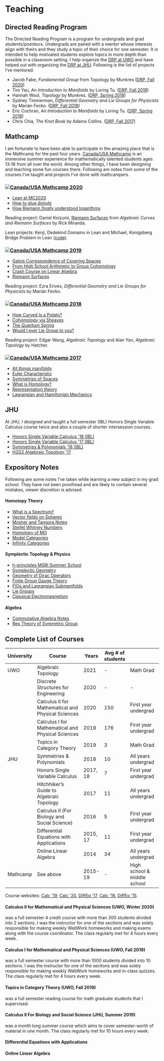 # Teaching

## Directed Reading Program
The Directed Reading Program is a program for undergrads and grad students/postdocs.
Undergrads are paired with a mentor whose interests align with theirs and they study a topic of their choice for one semester. 
It is intended to help motivated students explore topics in more depth than possible in a classroom setting.
I help organize the [DRP at UWO] and have helped out with organizing the [DRP at JHU].
Following is the list of projects I've mentored.


-   Jacob Fabe, *Fundamental Group* from Topology by Munkres ([DRP, Fall
    2020])
-   Tim Yau, *An Introduction to Manifolds* by Loring Tu. ([DRP, Fall
    2019][DRP, Fall 2020])
-   Hannah Wool, *Topology* by Munkres. ([DRP, Spring 2019])
-   Sydney Timmerman, *Differential Geometry and Lie Groups for
    Physicists* by Marián Fecko. ([DRP, Fall 2018])
-   Eric Cochran, *An Introduction to Manifolds* by Loring Tu. ([DRP,
    Spring 2018])
-   Chris Chia, *The Knot Book* by Adams Collins. ([DRP, Fall 2017])

## Mathcamp

I am fortunate to have been able to participate in the amazing place that is the Mathcamp for the past four years. 
[Canada/USA Mathcamp](https://www.mathcamp.org/) is an immersive summer experience for mathematically talented students ages 13‑18 from all over the world.
Among other things, I have been designing and teaching some fun courses there. 
Following are notes from some of the courses I've taught and projects I've done with mathcampers.

### [![Canada/USA Mathcamp] 2020][2020]

- [Lean at MC2020]
- [How to glue donuts]
- [How Riemann *finally* understood logarithms]

Reading project: Daniel Koizumi, [Riemann Surfaces](https://drive.google.com/file/d/1bv-dCvd4nwfD68RxDeuDFoJ3dZIOoqPq/view) from *Algebraic Curves and Riemann Surfaces* by Rick Miranda.

Lean projects: Kenji, Dedekind Domains in Lean and Michael, Konigsberg Bridge Problem in Lean ([code]).


### [![Canada/USA Mathcamp] 2019][2019]

- [Galois Correspondence of Covering Spaces]
- [From High School Arithmetic to Group Cohomology]
- [Crash Course on Linear Algebra]
- [Riemann Surfaces]

Reading project: Ezra Erives, *Differential Geometry and Lie Groups for Physicists*
    by Marián Fecko.

### [![Canada/USA Mathcamp] 2018][2018]

- [How Curved Is a Potato?]
- [Cohomology via Sheaves]
- [The Quantum
Spring]
- [Would I ever Lie Group to you?]

Reading project: Edgar Wang, *Algebraic Topology* and Alan Yan, *Algebraic Topology* by Hatcher.

### [![Canada/USA Mathcamp] 2017][2017]

- [All things manifoldy]
- [Euler Characteristic]
- [Symmetries of Spaces]
- [What is Homology?]
- [Representation theory]
- [Lagrangian and Hamiltonian Mechanics]

## JHU

At JHU, I designed and taught a full semester (IBL) Honors Single Variable Calculus course twice and also a couple of shorter intersession courses.

- [Honors Single Variable Calculus \'18 (IBL)]
- [Honors Single Variable Calculus \'17 (IBL)]
- [Symmetries & Polynomials \'18 (IBL)]
- [H2G2 Algebraic Topology \'17]

## Expository Notes

Following are some notes I've taken while learning a new subject in my grad school. 
They have not been proofread and are likely to contain several mistakes, viewer discretion is advised.

#### Homotopy Theory

- [ What is a Spectrum? ]
- [ Vector fields on Spheres ]
- [Mosher and Tangora Notes]
- [ Steifel Whitney Numbers ] 
- [Homotopy of  MO]
- [ Model Categories ]
- [Infinity Categories]

#### Symplectic Topology & Physics

- [h-principles MSRI Summer School]
- [Symplectic Geometry]
- [Geometry of Dirac Operators]
- [Finite Group Gauge Theory]
- [FIOs and Lagrangian Submanifolds]
- [Lie Groups]
- [Classical Electromagnetism]

#### Algebra

- [Commutative Algebra Notes]
- [Rep Theory of Symmetric Group]



## Complete List of Courses

| University | Course                                             | Years    | Avg # of students |                             |
|------------|----------------------------------------------------|----------|-------------------|-----------------------------|
| UWO        | Algebraic Topology                                 | 2021     | -                 | Math Grad                   |
|            | Discrete Structures for Engineering                | 2020     | -                 | -                           |
|            | Calculus II for Mathematical and Physical Sciences | 2020     | 150               | First year undergrad        |
|            | Calculus I for Mathematical and Physical Sciences  | 2019     | 176               | First year undergrad        |
|            | Topics in Category Theory                          | 2019     | 3                 | Math Grad                   |
| JHU        | Symmetries & Polynomials                           | 2018     | 10                | All years undergrad         |
|            | Honors Single Variable Calculus                    | 2017, 18 | 7                 | First year undergrad        |
|            | Hitchhiker’s Guide to Algebraic Topology           | 2017     | 11                | All years undergrad         |
|            | Calculus II (For Biology and Social Science)       | 2016     | 5                 | First year undergrad        |
|            | Differential Equations with Applications           | 2015, 17 | 11                | First year undergrad        |
|            | Online Linear Algebra                              | 2014     | 34                | All years undergrad         |
| Mathcamp   | See above                                          | 2015-19  | -                 | High school & middle school |

Course websites: [Calc \'19], [Calc \'20], [DiffEq \'17], [Calc \'16], [DiffEq \'15].

#### Calculus II for Mathematical and Physical Sciences (UWO, Winter 2020)
was a full semester 4 credit course with more than 300 students divided into 2 sections. I was the instructor for one of the sections and was solely responsible for making weekly WebWork homeworks and making exams along with the course coordinator. The class regularly met for 4 hours every week.

#### Calculus I for Mathematical and Physical Sciences (UWO, Fall 2019)
was a full semester course with more than 1000 students divided into 10 sections. I was the instructor for one of the sections and was solely responsible for making weekly WebWork homeworks and in-class quizzes. The class regularly met for 4 hours every week.

#### Topics in Category Theory (UWO, Fall 2019)
was a full semester reading course for math graduate students that I supervised.

#### Calculus II For Biology and Social Science (JHU, Summer 2019)
was a month long summer course which aims to cover semester-worth of material in one month. The class regularly met for 10 hours every week.

#### Differential Equations with Applications
#### Online Linear Algebra

  [Calc \'19]: courses/2019Calc1000A/index.html
  [Calc \'20]: courses/2020Calc1501B/index.html
  [DiffEq \'17]: courses/2017DiffEq/index.html
  [Calc \'16]: courses/2016Calc/index.html
  [DiffEq \'15]: courses/2015DiffEq/index.html

  [Honors Single Variable Calculus \'18 (IBL)]: courses/2018HonorsCalc/index.html
  [Honors Single Variable Calculus \'17 (IBL)]: courses/2017HonorsCalc/index.html
  [Symmetries & Polynomials \'18 (IBL)]: courses/2018Symm&Poly.pdf
  [H2G2 Algebraic Topology \'17]: courses/2017AlgTop/index.html

  [Lean at MC2020]: courses/lean_at_MC2020/index.html
  [code]: https://github.com/apurvnakade/mc2020-projects
  [How to glue donuts]: https://drive.google.com/file/d/1iQ_-iqu1x4ueYT4ucNbb_WgAeaf19Ysc/view?usp=sharing
  [How Riemann *finally* understood logarithms]: https://drive.google.com/file/d/1T1iJ2Mw4VupMr9CKs_NriwSWdoPHmMUL/view?usp=sharing

  [Canada/USA Mathcamp]: images/mathcamp-icon.png
  [2020]: https://www.mathcamp.org/2020/index.php 
  [2019]: https://www.mathcamp.org/2019/index.php 
  [Galois Correspondence of Covering Spaces]: courses/2019MathCamp/GaloisCorrespondenceOfCoveringSpaces.pdf
  [From High School Arithmetic to Group Cohomology]: courses/2019MathCamp/GroupCohomology.pdf
  [Crash Course on Linear Algebra]: courses/2019MathCamp/CrashCourseOnLinearAlgebra.pdf
  [Riemann Surfaces]: courses/2019MathCamp/RiemannSurfaces/index.html
  [2018]: https://www.mathcamp.org/2018/index.php 
  [How Curved Is a Potato?]: courses/2018MathCamp/How%20Curved%20Is%20a%20Potato/
  [Cohomology via Sheaves]: courses/2018MathCamp/CohomologyViaSheaves.pdf
  [The Quantum Spring]: courses/2018MathCamp/TheQuantumSpring.pdf
  [Would I ever Lie Group to you?]: courses/2018MathCamp/WouldIEverLieGroupToYou.pdf
  [2017]: https://www.mathcamp.org/2017/index.php 
  [All things manifoldy]: courses/2017MathCamp/All%20things%20manifoldy/
  [Euler Characteristic]: courses/2017MathCamp/Euler%20Characteristic/
  [Symmetries of Spaces]: courses/2017MathCamp/Symmetries%20of%20Spaces/
  [What is Homology?]: courses/2017MathCamp/What%20is%20Homology/
  [Representation theory]: courses/2017MathCamp/Representation%20theory/
  [Lagrangian and Hamiltonian Mechanics]: courses/2017MathCamp/Lagrangian%20and%20Hamiltonian%20Mechanics/

  [What is a Spectrum?]: notes/Bits%20and%20Pieces/What%20is%20a%20Spectrum%3F.pdf
  [Vector fields on Spheres]: notes/CMI/vector%20fields%20on%20spheres/index.html
  [Mosher and Tangora Notes]: notes/JHU%20Course%20Notes/Mosher%20and%20Tangora/index.html
  [Steifel Whitney Numbers]: notes/Bits%20and%20Pieces/SW%20numbers.pdf
  [Model Categories]: notes/Bits%20and%20Pieces/Model%20Categories/index.html
  [Homotopy of MO]: notes/Bits%20and%20Pieces/Homotopy%20of%20MO/index.html
  [Infinity Categories]: notes/JHU%20Course%20Notes/Infinity%20Categories/index.html
  [h-principles MSRI Summer School]: notes/Conference%20Notes/MSRI-h-principles.pdf
  [Symplectic Geometry]: notes/Bits%20and%20Pieces/Symplectic%20Geometry/index.html
  [Geometry of Dirac Operators]: notes/Bits%20and%20Pieces/Geometry%20of%20Dirac%20Operators/index.html
  [Finite Group Gauge Theory]: notes/Bits%20and%20Pieces/Finite%20Gauge%20Group%20Theory/index.html
  [FIOs and Lagrangian Submanifolds]: notes/Bits%20and%20Pieces/FIOs%20and%20Lagrangian%20Submanifolds/index.html
  [Lie Groups]: notes/Bits%20and%20Pieces/Classical%20Lie%20Groups.pdf
  [Classical Electromagnetism]: notes/Bits%20and%20Pieces/Connections%20on%20Principal%20Bundles%20and%20Classical%20Electromagnetism.pdf
  [Commutative Algebra Notes]: notes/JHU%20Course%20Notes/Commutative%20Algebra.pdf
  [Rep Theory of Symmetric Group]: notes/CMI/Representation%20Theory%20of%20Symmetric%20Group.pdf


  [DRP at UWO]: https://www.math.uwo.ca/undergraduate/directed_reading_program.html
  [DRP at JHU]: http://www.math.jhu.edu/drp.html
  [DRP, Fall 2020]: https://www.math.uwo.ca/undergraduate/directed_reading_program.html
  [DRP, Spring 2019]: http://www.math.jhu.edu/drp.html#Spring2019
  [DRP, Fall 2018]: http://www.math.jhu.edu/drp.html#Fall2018
  [DRP, Spring 2018]: http://www.math.jhu.edu/drp.html#Spring2018
  [DRP, Fall 2017]: http://www.math.jhu.edu/drp.html#Fall2017